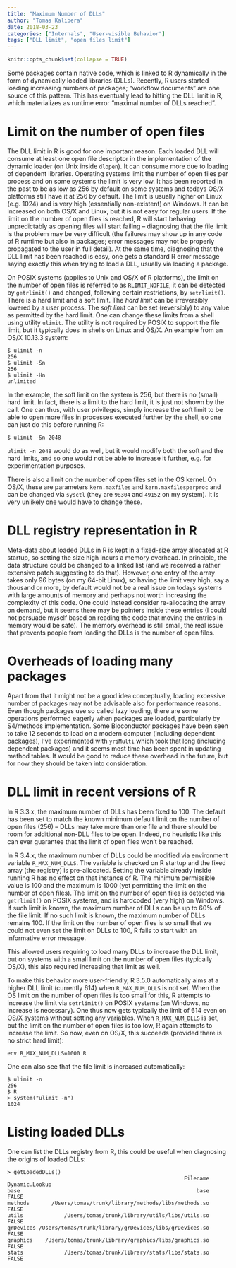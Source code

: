 ```yaml
---
title: "Maximum Number of DLLs"
author: "Tomas Kalibera"
date: 2018-03-23
categories: ["Internals", "User-visible Behavior"]
tags: ["DLL limit", "open files limit"]
---
```


```r
knitr::opts_chunk$set(collapse = TRUE)
```

Some packages contain native code, which is linked to R dynamically in the
form of dynamically loaded libraries (DLLs).  Recently, R users started
loading increasing numbers of packages; "workflow documents" are one source
of this pattern.  This has eventually lead to hitting the DLL limit in R,
which materializes as runtime error "maximal number of DLLs reached".

# Limit on the number of open files

The DLL limit in R is good for one important reason.  Each loaded DLL will
consume at least one open file descriptor in the implementation of the
dynamic loader (on Unix inside `dlopen`).  It can consume more due to
loading of dependent libraries.  Operating systems limit the number of open
files per process and on some systems the limit is very low.  It has been
reported in the past to be as low as 256 by default on some systems and
todays OS/X platforms still have it at 256 by default.  The limit is usually
higher on Linux (e.g.  1024) and is very high (essentially non-existent) on
Windows.  It can be increased on both OS/X and Linux, but it is not easy for
regular users.  If the limit on the number of open files is reached, R will
start behaving unpredictably as opening files will start failing --
diagnosing that the file limit is the problem may be very difficult (the
failures may show up in any code of R runtime but also in packages; error
messages may not be properly propagated to the user in full detail).  At the
same time, diagnosing that the DLL limit has been reached is easy, one gets
a standard R error message saying exactly this when trying to load a DLL,
usually via loading a package.

On POSIX systems (applies to Unix and OS/X of R platforms), the limit on the
number of open files is referred to as `RLIMIT_NOFILE`, it can be detected
by `getrlimit()` and changed, following certain restrictions, by
`setrlimit()`.  There is a hard limit and a soft limit.  The *hard limit*
can be irreversibly lowered by a user process.  The *soft limit* can be set
(reversibly) to any value as permitted by the hard limit.  One can change
these limits from a shell using utility `ulimit`.  The utility is not
required by POSIX to support the file limit, but it typically does in shells
on Linux and OS/X.  An example from an OS/X 10.13.3 system:

```
$ ulimit -n
256
$ ulimit -Sn
256
$ ulimit -Hn
unlimited
```

In the example, the soft limit on the system is 256, but there is no (small)
hard limit.  In fact, there is a limit to the hard limit, it is just not
shown by the call.  One can thus, with user privileges, simply increase the
soft limit to be able to open more files in processes executed further by
the shell, so one can just do this before running R:

```
$ ulimit -Sn 2048
```

```ulimit -n 2048``` would do as well, but it would modify both the soft and
the hard limits, and so one would not be able to increase it further, e.g.
for experimentation purposes.

There is also a limit on the number of open files set in the OS kernel. On
OS/X, these are parameters `kern.maxfiles` and `kern.maxfilesperproc` and
can be changed via `sysctl` (they are `98304` and `49152` on my system). It
is very unlikely one would have to change these.

# DLL registry representation in R

Meta-data about loaded DLLs in R is kept in a fixed-size array allocated at
R startup, so setting the size high incurs a memory overhead.  In principle,
the data structure could be changed to a linked list (and we received a
rather extensive patch suggesting to do that).  However, one entry of the
array takes only 96 bytes (on my 64-bit Linux), so having the limit very
high, say a thousand or more, by default would not be a real issue on todays
systems with large amounts of memory and perhaps not worth increasing the
complexity of this code.  One could instead consider re-allocating the array
on demand, but it seems there may be pointers inside these entries (I could
not persuade myself based on reading the code that moving the entries in
memory would be safe).  The memory overhead is still small, the real issue
that prevents people from loading the DLLs is the number of open files.

# Overheads of loading many packages

Apart from that it might not be a good idea conceptually, loading excessive
number of packages may not be advisable also for performance reasons.  Even
though packages use so called lazy loading, there are some operations
performed eagerly when packages are loaded, particularly by S4/methods
implementation.  Some Bioconductor packages have been seen to take 12
seconds to load on a modern computer (including dependent packages), I've
experimented with `yriMulti` which took that long (including dependent
packages) and it seems most time has been spent in updating method tables. 
It would be good to reduce these overhead in the future, but for now they
should be taken into consideration.

# DLL limit in recent versions of R

In R 3.3.x, the maximum number of DLLs has been fixed to 100.  The default
has been set to match the known minimum default limit on the number of open
files (256) -- DLLs may take more than one file and there should be room for
additional non-DLL files to be open.  Indeed, no heuristic like this can
ever guarantee that the limit of open files won't be reached.

In R 3.4.x, the maximum number of DLLs could be modified via environment
variable `R_MAX_NUM_DLLS`.  The variable is checked on R startup and the
fixed array (the registry) is pre-allocated.  Setting the variable already
inside running R has no effect on that instance of R.  The minimum
permissible value is 100 and the maximum is 1000 (yet permitting the limit
on the number of open files).  The limit on the number of open files is
detected via `getrlimit()` on POSIX systems, and is hardcoded (very high) on
Windows.  If such limit is known, the maximum number of DLLs can be up to
60% of the file limit.  If no such limit is known, the maximum number of
DLLs remains 100.  If the limit on the number of open files is so small that
we could not even set the limit on DLLs to 100, R fails to start with an
informative error message.

This allowed users requiring to load many DLLs to increase the DLL limit,
but on systems with a small limit on the number of open files (typically
OS/X), this also required increasing that limit as well.

To make this behavior more user-friendly, R 3.5.0 automatically aims at a
higher DLL limit (currently 614) when `R_MAX_NUM_DLLS` is not set.  When the
OS limit on the number of open files is too small for this, R attempts to
increase the limit via `setrlimit()` on POSIX systems (on Windows, no
increase is necessary). One thus now gets typically the limit of 614 even on
OS/X systems without setting any variables. When `R_MAX_NUM_DLLS` is set,
but the limit on the number of open files is too low, R again attempts to
increase the limit. So now, even on OS/X, this succeeds (provided there is
no strict hard limit):

```
env R_MAX_NUM_DLLS=1000 R
```

One can also see that the file limit is increased automatically:

```
$ ulimit -n
256
$ R
> system("ulimit -n")
1024
```

# Listing loaded DLLs

One can list the DLLs registry from R, this could be useful when diagnosing
the origins of loaded DLLs:

```
> getLoadedDLLs()
                                                        Filename Dynamic.Lookup
base                                                        base          FALSE
methods       /Users/tomas/trunk/library/methods/libs/methods.so          FALSE
utils             /Users/tomas/trunk/library/utils/libs/utils.so          FALSE
grDevices /Users/tomas/trunk/library/grDevices/libs/grDevices.so          FALSE
graphics    /Users/tomas/trunk/library/graphics/libs/graphics.so          FALSE
stats             /Users/tomas/trunk/library/stats/libs/stats.so          FALSE
```
